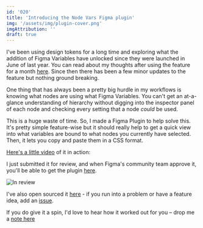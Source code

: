 ```yaml
---
id: '020'
title: 'Introducing the Node Vars Figma plugin'
img: '/assets/img/plugin-cover.png'
imgAttribution: ''
draft: true
---
```



I've been using design tokens for a long time and exploring what the addition of Figma Variables have unlocked since they were launched in June of last year. You can read about my thoughts after using the feature for a month [here](https://www.matthewsimo.com/posts/2023-07-28-exploring-figma-vars). Since then there has been a few minor updates to the feature but nothing ground breaking.

One thing that has always been a pretty big hurdle in my workflows is knowing what nodes are using what Figma Variables. You can't get an at-a-glance understanding of hierarchy without digging into the inspector panel of each node and checking every setting that a node _could_ be used.

This is a huge waste of time. So, I made a Figma Plugin to help solve this. It's pretty simple feature-wise but it should really help to get a quick view into what variables are bound to what nodes you currently have selected. Then, it lets you copy and paste them in a CSS format.

[Here's a little video](https://go.simo.gg/JrDRb0Gt) of it in action:

I just submitted it for review, and when Figma's community team approve it, you'll be able to get the plugin [here](https://www.figma.com/community/plugin/1345121556751264927).

![In review](https://media.cleanshot.cloud/media/43415/d9XqQrorCmgWj4SvQ9bBdZiFRcjnxfKB0zlPkMGH.jpeg?Expires=1709284478&Signature=ZU85Gf1yIPbP-iiLb-niZeLtTf32Mkn-a62CSnWVfKFqsMozzxF8RDaSeJaX-8D6iUc~AKTTJmhYsMJ~NJfYRv1dpv9q5X6wypM7~TU7FldgIk2Yd2COojufNcogAuBRJBDOen6FX1z-4ZLuc5Ifa5iSh~MEbesMp1s6~HZXzYK~HdI-lN2EFdspX0ms4q7-8QQGXWwEGzYHQT6X~N1uwdELwKGssdFsf-q4OAgvGQJd0erzBzP64ZMox1ouv1E2qzkdVkGpfXh4e-RWcwtWMag9rw8iA7G11ND9sLAtOKrvwyyLa9sB7tcGckGLE2-of0QZS89C-EPj4OnsDuuhuw__&Key-Pair-Id=K269JMAT9ZF4GZ)

I've also open sourced it [here](https://github.com/matthewsimo/figma-node-vars) - if you run into a problem or have a feature idea, add an [issue](https://github.com/matthewsimo/figma-node-vars/issues/new).

If you do give it a spin, I'd love to hear how it worked out for you – drop me a [note here](mailto:hi@matthewsimo.com)

